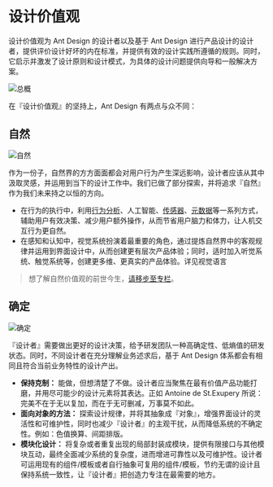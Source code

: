 
<Meta title="设计规范|Ant Design/设计价值观" />

# 设计价值观

设计价值观为 Ant Design 的设计者以及基于 Ant Design 进行产品设计的设计者，提供评价设计好坏的内在标准，并提供有效的设计实践所遵循的规则。同时，它启示并激发了设计原则和设计模式，为具体的设计问题提供向导和一般解决方案。

<div>
  <img src="https://gw.alipayobjects.com/zos/rmsportal/bIJZFjriQqeMPYyUkSev.png" alt="总概" />
</div>

在『设计价值观』的坚持上，Ant Design 有两点与众不同：

## 自然

<div>
  <img src="https://gw.alipayobjects.com/zos/rmsportal/cdaxgaTMQCGTqjdlwwgt.png" alt="自然" />
</div>

作为一份子，自然界的方方面面都会对用户行为产生深远影响，设计者应该从其中汲取灵感，并运用到当下的设计工作中。我们已做了部分探索，并将追求『自然』作为我们未来持之以恒的方向。

- 在行为的执行中，利用[行为分析](https://zhuanlan.zhihu.com/p/41952711)、人工智能、[传感器](https://zhuanlan.zhihu.com/p/52648777)、[元数据](https://zhuanlan.zhihu.com/p/43613398)等一系列方式，辅助用户有效决策、减少用户额外操作，从而节省用户脑力和体力，让人机交互行为更自然。
- 在感知和认知中，视觉系统扮演着最重要的角色，通过提炼自然界中的客观规律并运用到界面设计中，从而创建更有层次产品体验；同时，适时加入听觉系统、触觉系统等，创建更多维、更真实的产品体验。详见视觉语言

> 想了解自然价值观的前世今生，[请移步至专栏](https://zhuanlan.zhihu.com/p/44809866)。

## 确定

<div>
  <img src="https://gw.alipayobjects.com/zos/rmsportal/ZxgRAMzXNrxHTcvMLchq.png" alt="确定" />
</div>

『设计者』需要做出更好的设计决策，给予研发团队一种高确定性、低熵值的研发状态。同时，不同设计者在充分理解业务述求后，基于 Ant Design 体系都会有相同且符合当前业务特性的设计产出。

- **保持克制：** 能做，但想清楚了不做。设计者应当聚焦在最有价值产品功能打磨，并用尽可能少的设计元素将其表达。正如 Antoine de St.Exupery 所说：完美不在于无以复加，而在于无可删减，万事莫不如此。
- **面向对象的方法：** 探索设计规律，并将其抽象成『对象』，增强界面设计的灵活性和可维护性，同时也减少『设计者』的主观干扰，从而降低系统的不确定性。例如：色值换算、间距排版。
- **模块化设计：** 将复杂或者重复出现的局部封装成模块，提供有限接口与其他模块互动，最终全面减少系统的复杂度，进而增进可靠性以及可维护性。设计者可运用现有的组件/模板或者自行抽象可复用的组件/模板，节约无谓的设计且保持系统一致性，让『设计者』把创造力专注在最需要的地方。
